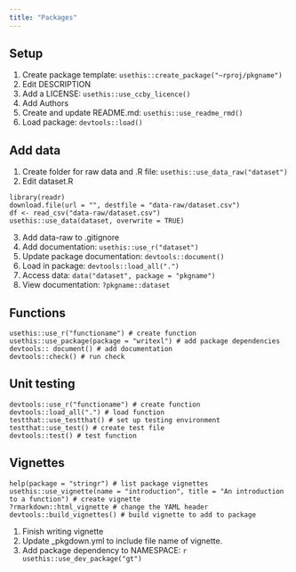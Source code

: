 ```yaml
---
title: "Packages"
---
```


## Setup
1. Create package template: `usethis::create_package("~rproj/pkgname")`
2. Edit DESCRIPTION
3. Add a LICENSE: `usethis::use_ccby_licence()`
4. Add Authors
5. Create and update README.md: `usethis::use_readme_rmd()`
6. Load package: `devtools::load()`

## Add data
1. Create folder for raw data and .R file: `usethis::use_data_raw("dataset")`
2. Edit dataset.R

```
library(readr)
download.file(url = "", destfile = "data-raw/dataset.csv")
df <- read_csv("data-raw/dataset.csv")
usethis::use_data(dataset, overwrite = TRUE)
```
3. Add data-raw to .gitignore
4. Add documentation: `usethis::use_r("dataset")`
5. Update package documentation: `devtools::document()`
6. Load in package: `devtools::load_all(".")`
7. Access data: `data("dataset", package = "pkgname")`
8. View documentation: `?pkgname::dataset`

## Functions
```
usethis::use_r("functioname") # create function 
usethis::use_package(package = "writexl") # add package dependencies
devtools:: document() # add documentation
devtools::check() # run check
```

## Unit testing
```
devtools::use_r("functioname") # create function
devtools::load_all(".") # load function
testthat::use_testthat() # set up testing environment
testthat::use_test() # create test file
devtools::test() # test function
```

## Vignettes
```
help(package = "stringr") # list package vignettes
usethis::use_vignette(name = "introduction", title = "An introduction to a function") # create vignette
?rmarkdown::html_vignette # change the YAML header
devtools::build_vignettes() # build vignette to add to package
```

1. Finish writing vignette
2. Update _pkgdown.yml to include file name of vignette.
2. Add package dependency to NAMESPACE: `r usethis::use_dev_package("gt")`